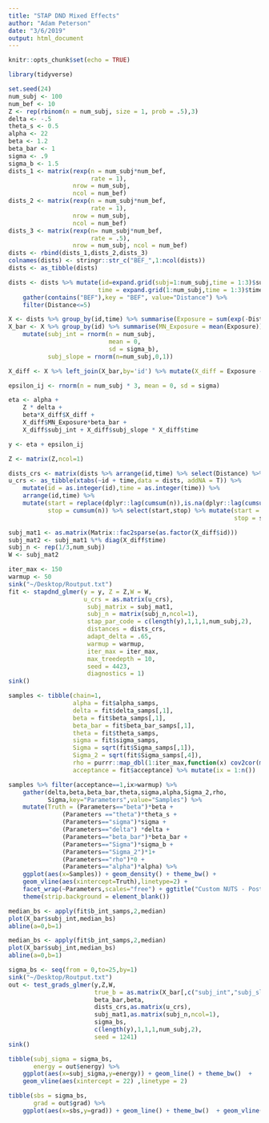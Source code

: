 ```yaml
---
title: "STAP DND Mixed Effects"
author: "Adam Peterson"
date: "3/6/2019"
output: html_document
---
```


```r
knitr::opts_chunk$set(echo = TRUE)
```

```r
library(tidyverse)
```


```r
set.seed(24)
num_subj <- 100
num_bef <- 10
Z <- rep(rbinom(n = num_subj, size = 1, prob = .5),3)
delta <- -.5
theta_s <- 0.5
alpha <- 22
beta <- 1.2
beta_bar <- 1
sigma <- .9
sigma_b <- 1.5
dists_1 <- matrix(rexp(n = num_subj*num_bef,
                       rate = 1),
                  nrow = num_subj,
                  ncol = num_bef)
dists_2 <- matrix(rexp(n = num_subj*num_bef,
                       rate = 1),
                  nrow = num_subj,
                  ncol = num_bef)
dists_3 <- matrix(rexp(n= num_subj*num_bef,
                       rate = .5),
                  nrow = num_subj, ncol = num_bef)
dists <- rbind(dists_1,dists_2,dists_3)
colnames(dists) <- stringr::str_c("BEF_",1:ncol(dists))
dists <- as_tibble(dists)

dists <- dists %>% mutate(id=expand.grid(subj=1:num_subj,time = 1:3)$subj,
                         time = expand.grid(1:num_subj,time = 1:3)$time) %>%
    gather(contains("BEF"),key = "BEF", value="Distance") %>% 
    filter(Distance<=5)

X <- dists %>% group_by(id,time) %>% summarise(Exposure = sum(exp(-Distance/theta_s)))
X_bar <- X %>% group_by(id) %>% summarise(MN_Exposure = mean(Exposure)) %>% 
    mutate(subj_int = rnorm(n = num_subj,
                            mean = 0,
                            sd = sigma_b),
           subj_slope = rnorm(n=num_subj,0,1))

X_diff <- X %>% left_join(X_bar,by='id') %>% mutate(X_diff = Exposure - MN_Exposure)

epsilon_ij <- rnorm(n = num_subj * 3, mean = 0, sd = sigma)

eta <- alpha + 
    Z * delta +
    beta*X_diff$X_diff + 
    X_diff$MN_Exposure*beta_bar + 
    X_diff$subj_int + X_diff$subj_slope * X_diff$time 

y <- eta + epsilon_ij 

Z <- matrix(Z,ncol=1)
```

```r
dists_crs <- matrix(dists %>% arrange(id,time) %>% select(Distance) %>% pull(),nrow=1)
u_crs <- as_tibble(xtabs(~id + time,data = dists, addNA = T)) %>% 
    mutate(id = as.integer(id),time = as.integer(time)) %>% 
    arrange(id,time) %>% 
    mutate(start = replace(dplyr::lag(cumsum(n)),is.na(dplyr::lag(cumsum(n))),0)+1,
           stop = cumsum(n)) %>% select(start,stop) %>% mutate(start = start - 1,
                                                               stop = stop - 1)

subj_mat1 <- as.matrix(Matrix::fac2sparse(as.factor(X_diff$id)))
subj_mat2 <- subj_mat1 %*% diag(X_diff$time)
subj_n <- rep(1/3,num_subj)
W <- subj_mat2
```


```r
iter_max <- 150
warmup <- 50
sink("~/Desktop/Routput.txt")
fit <- stapdnd_glmer(y = y, Z = Z,W = W,
                     u_crs = as.matrix(u_crs),
                      subj_matrix = subj_mat1,
                      subj_n = matrix(subj_n,ncol=1),
                      stap_par_code = c(length(y),1,1,1,num_subj,2),
                      distances = dists_crs,
                      adapt_delta = .65,
                      warmup = warmup, 
                      iter_max = iter_max,
                      max_treedepth = 10,
                      seed = 4423,
                      diagnostics = 1)
sink()
```



```r
samples <- tibble(chain=1,
                  alpha = fit$alpha_samps,
                  delta = fit$delta_samps[,1],
                  beta = fit$beta_samps[,1],
                  beta_bar = fit$beta_bar_samps[,1],
                  theta = fit$theta_samps,
                  sigma = fit$sigma_samps,
                  Sigma = sqrt(fit$Sigma_samps[,1]),
                  Sigma_2 = sqrt(fit$Sigma_samps[,4]),
                  rho = purrr::map_dbl(1:iter_max,function(x) cov2cor(matrix(fit$Sigma_samps[x,],nrow=2,ncol=2))[1,2]),
                  acceptance = fit$acceptance) %>% mutate(ix = 1:n())
```


```r
samples %>% filter(acceptance==1,ix>warmup) %>% 
    gather(delta,beta,beta_bar,theta,sigma,alpha,Sigma_2,rho,
           Sigma,key="Parameters",value="Samples") %>% 
    mutate(Truth = (Parameters=="beta")*beta +
               (Parameters =="theta")*theta_s +
               (Parameters=="sigma")*sigma + 
               (Parameters=="delta") *delta +
               (Parameters=="beta_bar")*beta_bar +
               (Parameters=="Sigma")*sigma_b +  
               (Parameters=="Sigma_2")*1+
               (Parameters=="rho")*0 +
               (Parameters=="alpha")*alpha) %>% 
    ggplot(aes(x=Samples)) + geom_density() + theme_bw() + 
    geom_vline(aes(xintercept=Truth),linetype=2) +
    facet_wrap(~Parameters,scales="free") + ggtitle("Custom NUTS - Posterior Samples") + 
    theme(strip.background = element_blank())
```


```r
median_bs <- apply(fit$b_int_samps,2,median)
plot(X_bar$subj_int,median_bs)
abline(a=0,b=1)
```


```r
median_bs <- apply(fit$b_int_samps,2,median)
plot(X_bar$subj_int,median_bs)
abline(a=0,b=1)
```



```r
sigma_bs <- seq(from = 0,to=25,by=1)
sink("~/Desktop/Routput.txt")
out <- test_grads_glmer(y,Z,W,
                        true_b = as.matrix(X_bar[,c("subj_int","subj_slope")]),
                        beta_bar,beta,
                        dists_crs,as.matrix(u_crs),
                        subj_mat1,as.matrix(subj_n,ncol=1),
                        sigma_bs,
                        c(length(y),1,1,1,num_subj,2),
                        seed = 1241)
sink()

tibble(subj_sigma = sigma_bs,
       energy = out$energy) %>%
    ggplot(aes(x=subj_sigma,y=energy)) + geom_line() + theme_bw()  + 
    geom_vline(aes(xintercept = 22) ,linetype = 2)

```


```r
tibble(sbs = sigma_bs,
       grad = out$grad) %>%
    ggplot(aes(x=sbs,y=grad)) + geom_line() + theme_bw()  + geom_vline(aes(xintercept = 22) ,linetype = 2)
```

